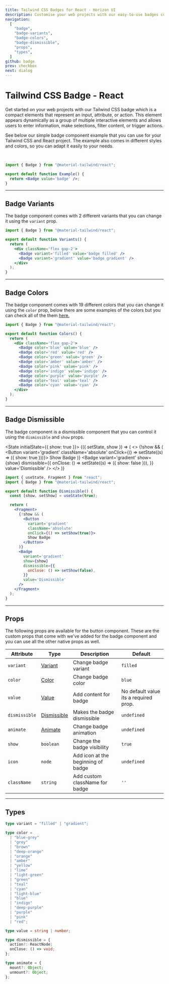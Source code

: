 ```yaml
---
title: Tailwind CSS Badges for React - Horizon UI
description: Customise your web projects with our easy-to-use badges component for Tailwind CSS and React using Material Design guidelines.
navigation:
  [
    "badge",
    "badge-variants",
    "badge-colors",
    "badge-dismissible",
    "props",
    "types",
  ]
github: badge
prev: checkbox
next: dialog
---
```


# Tailwind CSS Badge - React

Get started on your web projects with our Tailwind CSS badge which is a compact elements that represent an input, attribute, or action. This element appears dynamically as a group of multiple interactive elements and allows users to enter information, make selections, filter content, or trigger actions.

See below our simple badge component example that you can use for your Tailwind CSS and React project. The example also comes in different styles and colors, so you can adapt it easily to your needs.

<br />

<ComponentCard id='badge'>
  <Badge value='badge' />
</ComponentCard>

```jsx showLineNumbers {1, 4}
import { Badge } from "@material-tailwind/react";

export default function Example() {
  return <Badge value='badge' />;
}
```

---

## Badge Variants

The badge component comes with 2 different variants that you can change it using the <Code>variant</Code> prop.

<ComponentCard id='badge-variants'>
  <div className='flex gap-2'>
    <Badge value='badge filled' />
    <Badge variant='gradient' value='badge gradient' />
  </div>
</ComponentCard>

```jsx showLineNumbers {6-7}
import { Badge } from "@material-tailwind/react";

export default function Variants() {
  return (
    <div className='flex gap-2'>
      <Badge variant='filled' value='badge filled' />
      <Badge variant='gradient' value='badge gradient' />
    </div>
  );
}
```

---

## Badge Colors

The badge component comes with 19 different colors that you can change it using the <Code>color</Code> prop, below there are some examples of the colors but you can check all of the them [here.](#props)

<ComponentCard id='badge-colors'>
  <div className='flex gap-2'>
    <Badge value='blue' />
    <Badge color='red' value='red' />
    <Badge color='green' value='green' />
    <Badge color='amber' value='amber' />
    <Badge color='pink' value='pink' />
    <Badge color='indigo' value='indigo' />
    <Badge color='purple' value='purple' />
    <Badge color='teal' value='teal' />
    <Badge color='cyan' value='cyan' />
  </div>
</ComponentCard>

```jsx showLineNumbers {6-14}
import { Badge } from "@material-tailwind/react";

export default function Colors() {
  return (
    <div className='flex gap-2'>
      <Badge color='blue' value='blue' />
      <Badge color='red' value='red' />
      <Badge color='green' value='green' />
      <Badge color='amber' value='amber' />
      <Badge color='pink' value='pink' />
      <Badge color='indigo' value='indigo' />
      <Badge color='purple' value='purple' />
      <Badge color='teal' value='teal' />
      <Badge color='cyan' value='cyan' />
    </div>
  );
}
```

---

## Badge Dismissible

The badge component is a dismissible component that you can control it using the <Code>dismissible</Code> and <Code>show</Code> props.

<State initialState={{ show: true }}>
  <ComponentCard id='badge-dismissible'>
    <Observe>
      {({ setState, show }) => (
        <>
          {!show && (
            <Button
              variant='gradient'
              className='absolute'
              onClick={() => setState((s) => ({ show: true }))}>
              Show Badge
            </Button>
          )}
          <Badge
            variant='gradient'
            show={show}
            dismissible={{
              onClose: () => setState((s) => ({ show: false })),
            }}
            value='Dismissible'
          />
        </>
      )}
    </Observe>
  </ComponentCard>
</State>

```jsx showLineNumbers {5, 8-26}
import { useState, Fragment } from "react";
import { Badge } from "@material-tailwind/react";

export default function Dismissible() {
  const [show, setShow] = useState(true);

  return (
    <Fragment>
      {!show && (
        <Button
          variant='gradient'
          className='absolute'
          onClick={() => setShow(true)}>
          Show Badge
        </Button>
      )}
      <Badge
        variant='gradient'
        show={show}
        dismissible={{
          onClose: () => setShow(false),
        }}
        value='Dismissible'
      />
    </Fragment>
  );
}
```

---

## Props

<span id='props' className='scroll-mt-48' />
The following props are available for the button component. These are the custom
props that come with we've added for the badge component and you can use all the
other native props as well.

| Attribute     | Type                       | Description                        | Default                               |
| ------------- | -------------------------- | ---------------------------------- | ------------------------------------- |
| `variant`     | [Variant](#types)          | Change badge variant               | <Code small>filled</Code>             |
| `color`       | [Color](#types)            | Change badge color                 | <Code small>blue</Code>               |
| `value`       | [Value](#types)            | Add content for badge              | No default value its a required prop. |
| `dismissible` | [Dismissible](#types)      | Makes the badge dismissible        | <Code small>undefined</Code>          |
| `animate`     | [Animate](#types)          | Change badge animation             | <Code small>undefined</Code>          |
| `show`        | <Code small>boolean</Code> | Change the badge visibility        | <Code small>true</Code>               |
| `icon`        | <Code small>node</Code>    | Add icon at the beginning of badge | <Code small>undefined</Code>          |
| `className`   | <Code small>string</Code>  | Add custom className for badge     | `''`                                  |

---

## Types

<span id='types' className='scroll-mt-48' />

```ts
type variant = "filled" | "gradient";
```

```ts
type color =
  | "blue-grey"
  | "grey"
  | "brown"
  | "deep-orange"
  | "orange"
  | "amber"
  | "yellow"
  | "lime"
  | "light-green"
  | "green"
  | "teal"
  | "cyan"
  | "light-blue"
  | "blue"
  | "indigo"
  | "deep-purple"
  | "purple"
  | "pink"
  | "red";
```

```ts
type value = string | number;
```

```ts
type dismissible = {
  action?: ReactNode;
  onClose: () => void;
};
```

```ts
type animate = {
  mount?: Object;
  unmount?: Object;
};
```
